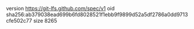 version https://git-lfs.github.com/spec/v1
oid sha256:ab379038ead699b6fd8028521f1ebb9f9899d52a5df2786a0dd9713cfe502c77
size 8265

